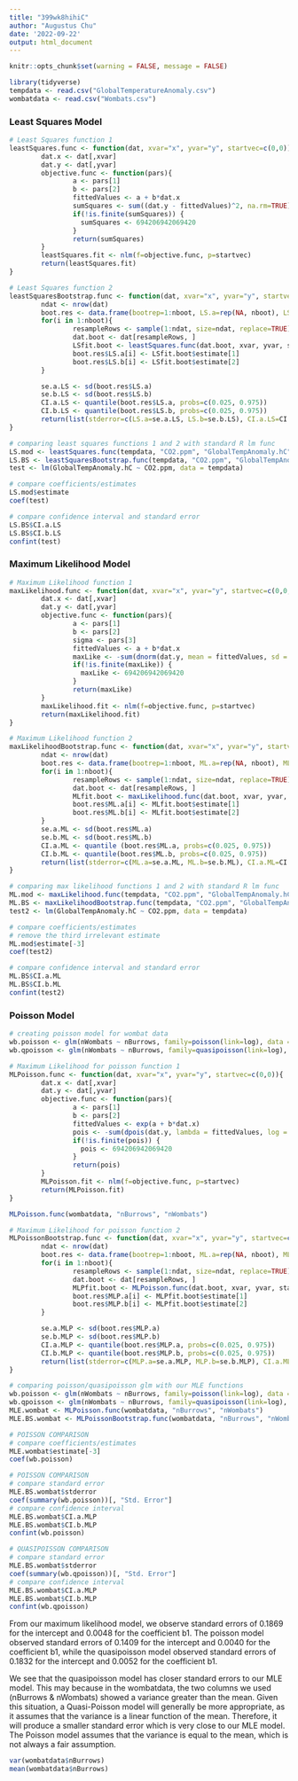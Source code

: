 ---
title: "399wk8hihiC"
author: "Augustus Chu"
date: '2022-09-22'
output: html_document
---
```{r setup, include=FALSE} 
knitr::opts_chunk$set(warning = FALSE, message = FALSE) 
```

```{r}
library(tidyverse)
tempdata <- read.csv("GlobalTemperatureAnomaly.csv")
wombatdata <- read.csv("Wombats.csv")
```

### Least Squares Model
```{r}
# Least Squares function 1
leastSquares.func <- function(dat, xvar="x", yvar="y", startvec=c(0,0)){
        dat.x <- dat[,xvar]
        dat.y <- dat[,yvar]
        objective.func <- function(pars){
                a <- pars[1]
                b <- pars[2]
                fittedValues <- a + b*dat.x
                sumSquares <- sum((dat.y - fittedValues)^2, na.rm=TRUE)
                if(!is.finite(sumSquares)) {
                  sumSquares <- 694206942069420
                }
                return(sumSquares)
        }
        leastSquares.fit <- nlm(f=objective.func, p=startvec)
        return(leastSquares.fit)
}
```

```{r}
# Least Squares function 2
leastSquaresBootstrap.func <- function(dat, xvar="x", yvar="y", startvec=c(0,0), nboot=100){
        ndat <- nrow(dat)
        boot.res <- data.frame(bootrep=1:nboot, LS.a=rep(NA, nboot), LS.b=rep(NA, nboot))
        for(i in 1:nboot){
                resampleRows <- sample(1:ndat, size=ndat, replace=TRUE)
                dat.boot <- dat[resampleRows, ]
                LSfit.boot <- leastSquares.func(dat.boot, xvar, yvar, startvec)
                boot.res$LS.a[i] <- LSfit.boot$estimate[1]
                boot.res$LS.b[i] <- LSfit.boot$estimate[2]
        }

        se.a.LS <- sd(boot.res$LS.a)
        se.b.LS <- sd(boot.res$LS.b)
        CI.a.LS <- quantile(boot.res$LS.a, probs=c(0.025, 0.975))
        CI.b.LS <- quantile(boot.res$LS.b, probs=c(0.025, 0.975))
        return(list(stderror=c(LS.a=se.a.LS, LS.b=se.b.LS), CI.a.LS=CI.a.LS, CI.b.LS=CI.b.LS))
}
```

```{r}
# comparing least squares functions 1 and 2 with standard R lm func
LS.mod <- leastSquares.func(tempdata, "CO2.ppm", "GlobalTempAnomaly.hC", c(0,0))
LS.BS <- leastSquaresBootstrap.func(tempdata, "CO2.ppm", "GlobalTempAnomaly.hC")
test <- lm(GlobalTempAnomaly.hC ~ CO2.ppm, data = tempdata)
```

```{r}
# compare coefficients/estimates
LS.mod$estimate
coef(test)
```

```{r}
# compare confidence interval and standard error
LS.BS$CI.a.LS
LS.BS$CI.b.LS
confint(test)
```

### Maximum Likelihood Model
```{r}
# Maximum Likelihood function 1
maxLikelihood.func <- function(dat, xvar="x", yvar="y", startvec=c(0,0,5)){
        dat.x <- dat[,xvar]
        dat.y <- dat[,yvar]
        objective.func <- function(pars){
                a <- pars[1]
                b <- pars[2]
                sigma <- pars[3]
                fittedValues <- a + b*dat.x
                maxLike <- -sum(dnorm(dat.y, mean = fittedValues, sd = sigma, log = TRUE))
                if(!is.finite(maxLike)) {
                  maxLike <- 694206942069420
                }
                return(maxLike)
        }
        maxLikelihood.fit <- nlm(f=objective.func, p=startvec)
        return(maxLikelihood.fit)
}
```

```{r}
# Maximum Likelihood function 2
maxLikelihoodBootstrap.func <- function(dat, xvar="x", yvar="y", startvec=c(0,0,5), nboot=100){
        ndat <- nrow(dat)
        boot.res <- data.frame(bootrep=1:nboot, ML.a=rep(NA, nboot), ML.b=rep(NA, nboot))
        for(i in 1:nboot){
                resampleRows <- sample(1:ndat, size=ndat, replace=TRUE)
                dat.boot <- dat[resampleRows, ]
                MLfit.boot <- maxLikelihood.func(dat.boot, xvar, yvar, startvec)
                boot.res$ML.a[i] <- MLfit.boot$estimate[1]
                boot.res$ML.b[i] <- MLfit.boot$estimate[2]
        }
        se.a.ML <- sd(boot.res$ML.a)
        se.b.ML <- sd(boot.res$ML.b)
        CI.a.ML <- quantile (boot.res$ML.a, probs=c(0.025, 0.975))
        CI.b.ML <- quantile(boot.res$ML.b, probs=c(0.025, 0.975))
        return(list(stderror=c(ML.a=se.a.ML, ML.b=se.b.ML), CI.a.ML=CI.a.ML, CI.b.ML=CI.b.ML))
}
```

```{r}
# comparing max likelihood functions 1 and 2 with standard R lm func
ML.mod <- maxLikelihood.func(tempdata, "CO2.ppm", "GlobalTempAnomaly.hC")
ML.BS <- maxLikelihoodBootstrap.func(tempdata, "CO2.ppm", "GlobalTempAnomaly.hC")
test2 <- lm(GlobalTempAnomaly.hC ~ CO2.ppm, data = tempdata)
```

```{r}
# compare coefficients/estimates
# remove the third irrelevant estimate
ML.mod$estimate[-3]
coef(test2)
```

```{r}
# compare confidence interval and standard error
ML.BS$CI.a.ML
ML.BS$CI.b.ML
confint(test2)
```

### Poisson Model
```{r}
# creating poisson model for wombat data
wb.poisson <- glm(nWombats ~ nBurrows, family=poisson(link=log), data = wombatdata)
wb.qpoisson <- glm(nWombats ~ nBurrows, family=quasipoisson(link=log), data = wombatdata)
```

```{r}
# Maximum Likelihood for poisson function 1
MLPoisson.func <- function(dat, xvar="x", yvar="y", startvec=c(0,0)){
        dat.x <- dat[,xvar]
        dat.y <- dat[,yvar]
        objective.func <- function(pars){
                a <- pars[1]
                b <- pars[2]
                fittedValues <- exp(a + b*dat.x)
                pois <- -sum(dpois(dat.y, lambda = fittedValues, log = TRUE))
                if(!is.finite(pois)) {
                  pois <- 694206942069420
                }
                return(pois)
        }
        MLPoisson.fit <- nlm(f=objective.func, p=startvec)
        return(MLPoisson.fit)
}

MLPoisson.func(wombatdata, "nBurrows", "nWombats")
```

```{r}
# Maximum Likelihood for poisson function 2
MLPoissonBootstrap.func <- function(dat, xvar="x", yvar="y", startvec=c(0,0), nboot=100){
        ndat <- nrow(dat)
        boot.res <- data.frame(bootrep=1:nboot, ML.a=rep(NA, nboot), ML.b=rep(NA, nboot))
        for(i in 1:nboot){
                resampleRows <- sample(1:ndat, size=ndat, replace=TRUE)
                dat.boot <- dat[resampleRows, ]
                MLPfit.boot <- MLPoisson.func(dat.boot, xvar, yvar, startvec)
                boot.res$MLP.a[i] <- MLPfit.boot$estimate[1]
                boot.res$MLP.b[i] <- MLPfit.boot$estimate[2]
        }

        se.a.MLP <- sd(boot.res$MLP.a)
        se.b.MLP <- sd(boot.res$MLP.b)
        CI.a.MLP <- quantile(boot.res$MLP.a, probs=c(0.025, 0.975))
        CI.b.MLP <- quantile(boot.res$MLP.b, probs=c(0.025, 0.975))
        return(list(stderror=c(MLP.a=se.a.MLP, MLP.b=se.b.MLP), CI.a.MLP=CI.a.MLP, CI.b.MLP=CI.b.MLP))
}
```

```{r}
# comparing poisson/quasipoisson glm with our MLE functions
wb.poisson <- glm(nWombats ~ nBurrows, family=poisson(link=log), data = wombatdata)
wb.qpoisson <- glm(nWombats ~ nBurrows, family=quasipoisson(link=log), data = wombatdata)
MLE.wombat <- MLPoisson.func(wombatdata, "nBurrows", "nWombats")
MLE.BS.wombat <- MLPoissonBootstrap.func(wombatdata, "nBurrows", "nWombats")
```

```{r}
# POISSON COMPARISON
# compare coefficients/estimates
MLE.wombat$estimate[-3]
coef(wb.poisson)
```

```{r}
# POISSON COMPARISON
# compare standard error
MLE.BS.wombat$stderror
coef(summary(wb.poisson))[, "Std. Error"]
# compare confidence interval
MLE.BS.wombat$CI.a.MLP
MLE.BS.wombat$CI.b.MLP
confint(wb.poisson)
```

```{r}
# QUASIPOISSON COMPARISON
# compare standard error
MLE.BS.wombat$stderror
coef(summary(wb.qpoisson))[, "Std. Error"]
# compare confidence interval
MLE.BS.wombat$CI.a.MLP
MLE.BS.wombat$CI.b.MLP
confint(wb.qpoisson)
```

From our maximum likelihood model, we observe standard errors of 0.1869 for the intercept and 0.0048 for the coefficient b1. The poisson model observed standard errors of 0.1409 for the intercept and 0.0040 for the coefficient b1, while the quasipoisson model observed standard errors of 0.1832 for the intercept and 0.0052 for the coefficient b1.

We see that the quasipoisson model has closer standard errors to our MLE model. This may because in the wombatdata, the two columns we used (nBurrows & nWombats) showed a variance greater than the mean. Given this situation, a Quasi-Poisson model will generally be more appropriate, as it assumes that the variance is a linear function of the mean. Therefore, it will produce a smaller standard error which is very close to our MLE model. The Poisson model assumes that the variance is equal to the mean, which is not always a fair assumption.

```{r}
var(wombatdata$nBurrows)
mean(wombatdata$nBurrows)
```

